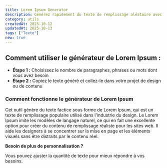 ```yaml
---
title: Lorem Ipsum Generator
description: Générez rapidement du texte de remplissage aléatoire avec le générateur Lorem Ipsum. Que vous soyez développeur web, graphiste ou créateur de contenu, cet outil la génération de texte de remplissage adapté à vos besoins.
category: utils
createdAt: 2025-10-12
updatedAt: 2025-10-13
tags: ["Texte"]
new: true
---
```


<div className="screen-line-before w-full border-edge border-b" />

<LoremIpsumGeneratorComponent />

<div className="screen-line-before w-full border-edge border-b" />

## Comment utiliser le générateur de Lorem Ipsum :

- **Étape 1 :** Choisissez le nombre de paragraphes, phrases ou mots dont vous avez besoin
- **Étape 2 :** Copiez le texte généré et collez-le dans votre projet de design ou de contenu

### Comment fonctionne le générateur de Lorem Ipsum

Cet outil génère du texte factice sous forme de Lorem Ipsum, qui est un texte de remplissage populaire utilisé
dans l'industrie du design. Le Lorem Ipsum imite les modèles de langage naturel,
ce qui en fait une excellente option pour créer du contenu de remplissage réaliste pour les sites web.
Il aide les designers à se concentrer sur la mise en page et les éléments visuels sans être distraits par le contenu réel.

**Besoin de plus de personnalisation ?**

Vous pouvez ajuster la quantité de texte pour mieux répondre à vos besoins.

<div className="h-6" />
